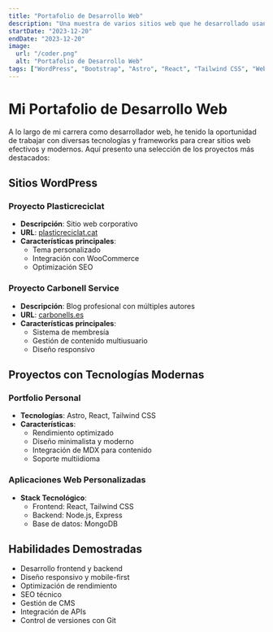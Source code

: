 ```yaml
---
title: "Portafolio de Desarrollo Web"
description: "Una muestra de varios sitios web que he desarrollado usando diferentes tecnologías incluyendo WordPress, Bootstrap, Astro, React y Tailwind."
startDate: "2023-12-20"
endDate: "2023-12-20"
image:
  url: "/coder.png"
  alt: "Portafolio de Desarrollo Web"
tags: ["WordPress", "Bootstrap", "Astro", "React", "Tailwind CSS", "Web Development"]
---
```


# Mi Portafolio de Desarrollo Web

A lo largo de mi carrera como desarrollador web, he tenido la oportunidad de trabajar con diversas tecnologías y frameworks para crear sitios web efectivos y modernos. Aquí presento una selección de los proyectos más destacados:

## Sitios WordPress

### Proyecto Plasticreciclat
- **Descripción**: Sitio web corporativo
- **URL**: <a href="https://plasticreciclat.cat" target="_blank" rel="noopener noreferrer">plasticreciclat.cat</a>
- **Características principales**:
  - Tema personalizado
  - Integración con WooCommerce
  - Optimización SEO

### Proyecto Carbonell Service
- **Descripción**: Blog profesional con múltiples autores
- **URL**: <a href="https://carbonells.es" target="_blank" rel="noopener noreferrer">carbonells.es</a>
- **Características principales**:
  - Sistema de membresía
  - Gestión de contenido multiusuario
  - Diseño responsivo

## Proyectos con Tecnologías Modernas

### Portfolio Personal
- **Tecnologías**: Astro, React, Tailwind CSS
- **Características**:
  - Rendimiento optimizado
  - Diseño minimalista y moderno
  - Integración de MDX para contenido
  - Soporte multiidioma

### Aplicaciones Web Personalizadas
- **Stack Tecnológico**:
  - Frontend: React, Tailwind CSS
  - Backend: Node.js, Express
  - Base de datos: MongoDB

## Habilidades Demostradas
- Desarrollo frontend y backend
- Diseño responsivo y mobile-first
- Optimización de rendimiento
- SEO técnico
- Gestión de CMS
- Integración de APIs
- Control de versiones con Git